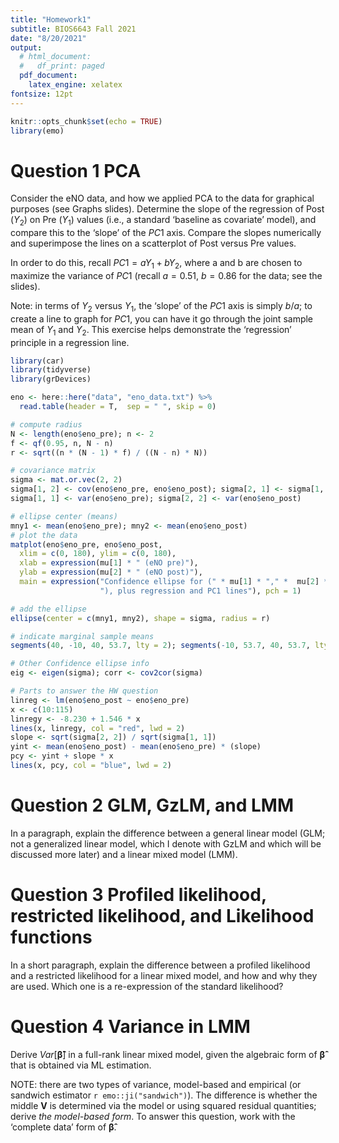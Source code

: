 ---
title: "Homework1"
subtitle: BIOS6643 Fall 2021
date: "8/20/2021"
output:
  # html_document:
  #   df_print: paged
  pdf_document:
    latex_engine: xelatex
fontsize: 12pt
---

```{r setup, include=FALSE}
knitr::opts_chunk$set(echo = TRUE)
library(emo)
```

# Question 1 PCA 

Consider the eNO data, and how we applied PCA to the data for graphical purposes (see Graphs slides).  Determine the slope of the regression of Post ($Y_2$) on Pre ($Y_1$) values (i.e., a standard 'baseline as covariate' model), and compare this to the 'slope' of the $PC1$ axis.  Compare the slopes numerically and superimpose the lines on a scatterplot of Post versus Pre values.  


In order to do this, recall $PC1 = a Y_1 + b Y_2$, where a and b are chosen to maximize the variance of $PC1$ (recall $a=0.51$, $b=0.86$ for the data; see the slides).  


Note:  in terms of $Y_2$ versus $Y_1$, the 'slope' of the $PC1$ axis is simply $b/a$; to create a line to graph for $PC1$, you can have it go through the joint sample mean of $Y_1$ and $Y_2$.  This exercise helps demonstrate the 'regression' principle in a regression line.

\textcolor{blue}{A few comments: First, in terms of the graph, $PC1$ is an axis rather than a line, just like $Y_1$ and $Y_2$. This is why we need to anchor it through something; it makes sense to have it go through the joint sample means of $Y_1$ and $Y_2$, just like the regression line does. This will allows us to determine an intercept for $PC1$ in addition to the slope, which we already know. See the code in the Appendix that walks through the calculations. Note in the graph below I added the 95% confidence ellipse for the joint mean (like a confidence interval but generalizing to 2 dimensions). You only need to plot the 2 lines on the scatterplot for full credit (blue=PC1 'line', red=regression line). In this case there is not much 'regression’ in the regression line.
Note that the slope of the regression line is $(SD_{post} / SD_{pre}) \times r$ and the slope of the $PC1$ line is $SD_{post} / SD_{pre}$; since $r$ is close to 1, we do not see much difference between the two.}

```{r echo=TRUE, fig.align="center", fig.height=8, fig.width=8, message=FALSE, warning=FALSE, out.width="80%"}
library(car)
library(tidyverse)
library(grDevices)

eno <- here::here("data", "eno_data.txt") %>%
  read.table(header = T,  sep = " ", skip = 0)

# compute radius
N <- length(eno$eno_pre); n <- 2
f <- qf(0.95, n, N - n)
r <- sqrt((n * (N - 1) * f) / ((N - n) * N))

# covariance matrix
sigma <- mat.or.vec(2, 2)
sigma[1, 2] <- cov(eno$eno_pre, eno$eno_post); sigma[2, 1] <- sigma[1, 2]
sigma[1, 1] <- var(eno$eno_pre); sigma[2, 2] <- var(eno$eno_post)

# ellipse center (means)
mny1 <- mean(eno$eno_pre); mny2 <- mean(eno$eno_post)
# plot the data
matplot(eno$eno_pre, eno$eno_post,
  xlim = c(0, 180), ylim = c(0, 180),
  xlab = expression(mu[1] * " (eNO pre)"),
  ylab = expression(mu[2] * " (eNO post)"),
  main = expression("Confidence ellipse for (" * mu[1] * "," *  mu[2] * 
                    "), plus regression and PC1 lines"), pch = 1)

# add the ellipse
ellipse(center = c(mny1, mny2), shape = sigma, radius = r)

# indicate marginal sample means
segments(40, -10, 40, 53.7, lty = 2); segments(-10, 53.7, 40, 53.7, lty = 2)

# Other Confidence ellipse info
eig <- eigen(sigma); corr <- cov2cor(sigma)

# Parts to answer the HW question
linreg <- lm(eno$eno_post ~ eno$eno_pre)
x <- c(10:115)
linregy <- -8.230 + 1.546 * x
lines(x, linregy, col = "red", lwd = 2)
slope <- sqrt(sigma[2, 2]) / sqrt(sigma[1, 1])
yint <- mean(eno$eno_post) - mean(eno$eno_pre) * (slope)
pcy <- yint + slope * x
lines(x, pcy, col = "blue", lwd = 2)
```


\newpage

# Question 2 GLM, GzLM, and LMM

In a paragraph, explain the difference between a general linear model (GLM; not a generalized linear model, which I denote with GzLM and which will be discussed more later) and a linear mixed model (LMM).

\textcolor{blue}{Basically, a general linear model (GLM) is for independent (e.g., cross-sectional) data, and a linear mixed model (LMM) accounts for correlated data. The GLM is a special case of the LMM when there are no random effects and the error covariance matrix is simple ($\sigma^2 \pmb I$). Both modeling approaches are regression-type models, where we are trying to understand the relationship between an outcome and several.}


\newpage

# Question 3 Profiled likelihood, restricted likelihood, and Likelihood functions

In a short paragraph, explain the difference between a profiled likelihood and a restricted likelihood for a linear mixed model, and how and why they are used.  Which one is a re-expression of the standard likelihood?

\textcolor{blue}{A profiled likelihood is a re-expression of the standard likelihood. The common profiled likelihood for a linear mixed model is expressed completely in terms of the covariance parameters. This is accomplished by maximizing the likelihood conditioned on the covariance parameters, and then solving for the fixed effects. This leads to an algebraic form for $\pmb {\hat \beta}$, expressed as a function of the covariance parameters. This form can then be substituted back in for $\pmb {\beta}$, so that the likelihood is completely expressed in terms of covariance parameters, but it is intrinsically the same likelihood. The restricted likelihood considers a linear form of the original $\pmb Y$ that eliminates the fixed effects completely, so it is a different likelihood. The purpose is to get unbiased (or at least less biased) estimators of covariance parameters. The difficulty is there is no true mechanism to estimate the fixed effect parameters with the restricted likelihood, so what is typically done is that the ML algebraic form for $\pmb {\hat \beta}$ is employed.}

\newpage

# Question 4 Variance in LMM

Derive $Var[\pmb {\hat \beta}]$ in a full-rank linear mixed model, given the algebraic form of $\pmb {\hat \beta}$  that is obtained via ML estimation.  

NOTE:  there are two types of variance, model-based and empirical (or sandwich estimator `r emo::ji("sandwich")`).  The difference is whether the middle $\pmb V$ is determined via the model or using squared residual quantities; derive _the model-based form_.  To answer this question, work with the 'complete data' form of $\pmb {\hat \beta}$.


\textcolor{blue}{The ML estimator has form $\pmb {\hat \beta} = (\pmb X^t \pmb V^{-1}\pmb X)^-\pmb X^t\pmb V^-\pmb Y$, which is a linear form of $\pmb Y$. Since we are dealing with a model with full rank $\pmb X$, then $\pmb {\hat \beta} = (\pmb X^t \pmb V^{-1} \pmb X)^{-1}\pmb X^t \pmb V^{-1}\pmb Y$. The linear form result says $Var[\pmb{AY}] = \pmb A Var[\pmb Y] \pmb A^t$; so let $\pmb A = (\pmb X^t \pmb V^{-1} \pmb X)^{-1} \pmb X^t \pmb V^{-1}$ and $$\begin{aligned}
Var[\pmb {\hat \beta}] 
&= \pmb A Var[\pmb Y] \pmb A^t\\
&= \Big[(\pmb X^t \pmb V^{-1} \pmb X)^{-1} \pmb X^t \pmb V^{-1} \Big] Var[\pmb Y] \Big[(\pmb X^t \pmb V^{-1} \pmb X)^{-1} \pmb X^t \pmb V^{-1} \Big]^t\\
&= \Big[(\pmb X^t \pmb V^{-1} \pmb X)^{-1} \pmb X^t \pmb V^{-1} \Big] \pmb V \Big[(\pmb X^t \pmb V^{-1} \pmb X)^{-1} \pmb X^t \pmb V^{-1} \Big]^t\\
&= (\pmb X^t \pmb V^{-1} \pmb X)^{-1} \pmb X^t \pmb V^{-1} \pmb V (\pmb V^{-1})^{t} \pmb X  \Big[(\pmb X^t \pmb V^{-1} \pmb X)^{-1} \Big]^t\\
&= (\pmb X^t \pmb V^{-1} \pmb X)^{-1} \pmb X^t \pmb V^{-1} \pmb V \pmb V^{-1} \pmb X  \Big[(\pmb X^t \pmb V^{-1} \pmb X)^{-1} \Big]^t\\
&= (\pmb X^t \pmb V^{-1} \pmb X)^{-1} \pmb X^t \pmb V^{-1} \pmb X  (\pmb X^t \pmb V^{-1} \pmb X)^{-1} \\
&= (\pmb X^t \pmb V^{-1} \pmb X)^{-1} 
\end{aligned}$$. Another good practice question is to derive $Var[\pmb {L\hat \beta}]$ for an estimable $\pmb {L\beta}$ , for a less-than-full-rank model.}




